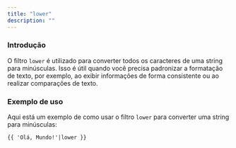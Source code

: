 ```yaml
---
title: "lower"
description: ""
---
```


### Introdução

O filtro `lower` é utilizado para converter todos os caracteres de uma string para minúsculas. Isso é útil quando você precisa padronizar a formatação de texto, por exemplo, ao exibir informações de forma consistente ou ao realizar comparações de texto.

### Exemplo de uso

Aqui está um exemplo de como usar o filtro `lower` para converter uma string para minúsculas:

```twig
{{ 'Olá, Mundo!'|lower }}
```
